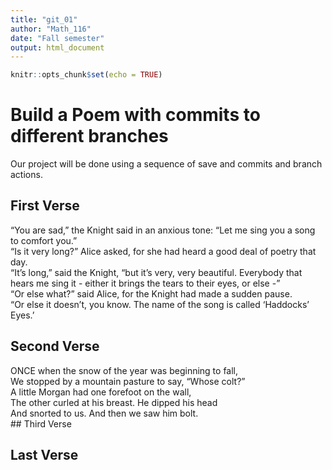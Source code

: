 ---
title: "git_01"
author: "Math_116"
date: "Fall semester"
output: html_document
---

```{r setup, include=FALSE}
knitr::opts_chunk$set(echo = TRUE)
```
# Build a Poem with commits to different branches
Our project will be done using a sequence of save and commits and branch actions.
<!-- Do not modify or change any text in "!--" bracketed areas such as this --- these are instructions to
you, if you change any of this the git program will notice it and compromise your git merging strategy !-->

## First Verse 
<!--Put the first five lines of a poem by Lewis Carrol in this section!-->
“You are sad,” the Knight said in an anxious tone: “Let me sing you a song to comfort you.”  
“Is it very long?” Alice asked, for she had heard a good deal of poetry that day.  
“It's long,” said the Knight, “but it's very, very beautiful. Everybody that hears me sing it - either it brings the tears to their eyes, or else -”  
“Or else what?” said Alice, for the Knight had made a sudden pause.  
“Or else it doesn't, you know. The name of the song is called ‘Haddocks' Eyes.’  

## Second Verse
<!--Put the first five lines of a poem by Robert Frost here!-->
ONCE when the snow of the year was beginning to fall,	  
We stopped by a mountain pasture to say, “Whose colt?”	  
A little Morgan had one forefoot on the wall,	  
The other curled at his breast. He dipped his head	  
And snorted to us. And then we saw him bolt.	 	     
## Third Verse
<!--Put the first two verses of The Walrus and the Carpenter here!-->

## Last Verse
<!--Put a short poem of your choice 8-20 lines,here!-->
